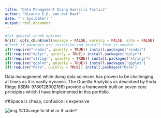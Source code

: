 ```yaml
---
title: "Data Management Using Guerilla Tactics"
author: "Ricardo E.E. van der Raaf"
date: "`r Sys.Date()`"
output: html_document
---
```


```r
#Set general chunk options
knitr::opts_chunk$set(message = FALSE, warning = FALSE, echo = FALSE)
#Check if packages are installed and install them if needed
if(!require("readxl", quietly = TRUE)) install.packages("readxl")
if(!require("dplyr", quietly = TRUE)) install.packages("dplyr")
if(!require("stringr", quietly = TRUE)) install.packages("stringr")
if(!require("ggplot", quietly = TRUE)) install.packages("ggplot")
if(!require("here", quietly = TRUE)) install.packages("here")
```

Data management while doing data sciences has proven to be challenging at times as it is vastly dynamic. The Guerilla Analytics as described by Enda Ridge (ISBN: 9780128002186) provide a framework built on seven core principles which I have implemented in this portfolio.

##Space is cheap, confusion is expensive

![img](Images/raid1.png) ##Change to html or R code?
